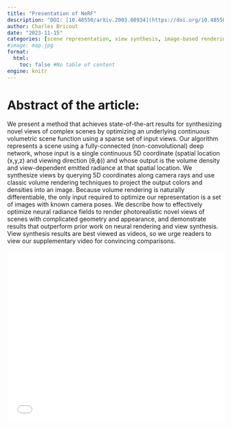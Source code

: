 ```yaml
---
title: "Presentation of NeRF"
description: "DOI: [10.48550/arXiv.2003.08934](https://doi.org/10.48550/arXiv.2003.08934){target='_blank'}"
author: Charles Bricout
date: "2023-11-15"
categories: [scene representation, view synthesis, image-based rendering, volume rendering, 3D deep learning]
#image: map.jpg
format:
  html:
    toc: false #No table of content
engine: knitr
---
```


# Abstract of the article:

We present a method that achieves state-of-the-art results for synthesizing novel views of complex scenes by optimizing an underlying continuous volumetric scene function using a sparse set of input views. Our algorithm represents a scene using a fully-connected (non-convolutional) deep network, whose input is a single continuous 5D coordinate (spatial location (x,y,z) and viewing direction (θ,ϕ)) and whose output is the volume density and view-dependent emitted radiance at that spatial location. We synthesize views by querying 5D coordinates along camera rays and use classic volume rendering techniques to project the output colors and densities into an image. Because volume rendering is naturally differentiable, the only input required to optimize our representation is a set of images with known camera poses. We describe how to effectively optimize neural radiance fields to render photorealistic novel views of scenes with complicated geometry and appearance, and demonstrate results that outperform prior work on neural rendering and view synthesis. View synthesis results are best viewed as videos, so we urge readers to view our supplementary video for convincing comparisons. 


![](../../../docs/journalclub/pdfs/2023_11_15_Charles_NeRF.pdf){width=100% height=400}